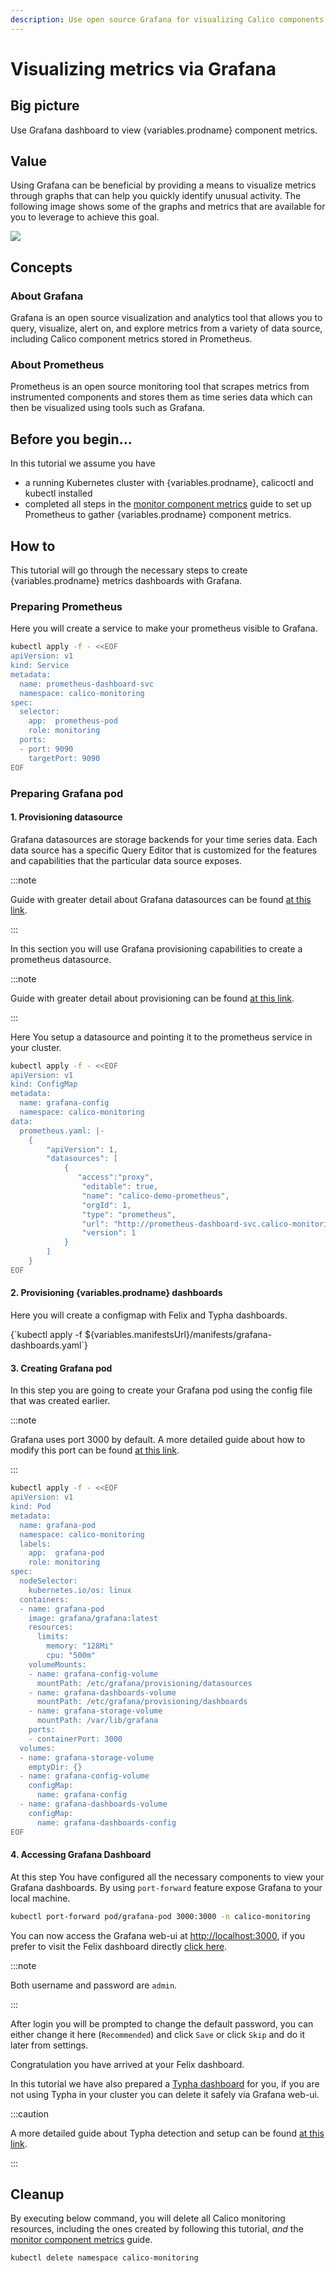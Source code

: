 ```yaml
---
description: Use open source Grafana for visualizing Calico components.
---
```



# Visualizing metrics via Grafana

## Big picture

Use Grafana dashboard to view {variables.prodname} component metrics.

## Value

Using Grafana can be beneficial by providing a means to visualize metrics through graphs that can help you quickly identify unusual activity. The following image shows some of the graphs and metrics that are available for you to leverage to achieve this goal.

![](/img/calico/grafana-dashboard_3.28.png)

## Concepts

### About Grafana

Grafana is an open source visualization and analytics tool that allows you to query, visualize, alert on, and explore metrics from a variety of data source, including Calico component metrics stored in Prometheus.

### About Prometheus

Prometheus is an open source monitoring tool that scrapes metrics from instrumented components and stores them as time series data which can then be visualized using tools such as Grafana.

## Before you begin...

In this tutorial we assume you have

- a running Kubernetes cluster with {variables.prodname}, calicoctl and kubectl installed
- completed all steps in the [monitor component metrics](monitor-component-metrics.mdx) guide to set up Prometheus to gather {variables.prodname} component metrics.

## How to

This tutorial will go through the necessary steps to create {variables.prodname} metrics dashboards with Grafana.

### Preparing Prometheus

Here you will create a service to make your prometheus visible to Grafana.

```bash
kubectl apply -f - <<EOF
apiVersion: v1
kind: Service
metadata:
  name: prometheus-dashboard-svc
  namespace: calico-monitoring
spec:
  selector:
    app:  prometheus-pod
    role: monitoring
  ports:
  - port: 9090
    targetPort: 9090
EOF
```

### Preparing Grafana pod

#### **1. Provisioning datasource**

Grafana datasources are storage backends for your time series data. Each data source has a specific Query Editor that is customized for the features and capabilities that the particular data source exposes.

:::note

Guide with greater detail about Grafana datasources can be found [at this link](https://grafana.com/docs/grafana/latest/datasources/).

:::

In this section you will use Grafana provisioning capabilities to create a prometheus datasource.

:::note

Guide with greater detail about provisioning can be found [at this link](https://grafana.com/docs/grafana/latest/administration/provisioning/).

:::

Here You setup a datasource and pointing it to the prometheus service in your cluster.

```bash
kubectl apply -f - <<EOF
apiVersion: v1
kind: ConfigMap
metadata:
  name: grafana-config
  namespace: calico-monitoring
data:
  prometheus.yaml: |-
    {
        "apiVersion": 1,
        "datasources": [
            {
               "access":"proxy",
                "editable": true,
                "name": "calico-demo-prometheus",
                "orgId": 1,
                "type": "prometheus",
                "url": "http://prometheus-dashboard-svc.calico-monitoring.svc:9090",
                "version": 1
            }
        ]
    }
EOF
```

#### **2. Provisioning {variables.prodname} dashboards**

Here you will create a configmap with Felix and Typha dashboards.

<CodeBlock language='bash'>
{`kubectl apply -f ${variables.manifestsUrl}/manifests/grafana-dashboards.yaml`}
</CodeBlock>

#### **3. Creating Grafana pod**

In this step you are going to create your Grafana pod using the config file that was created earlier.

:::note

Grafana uses port 3000 by default. A more detailed guide about how to modify this port can be found [at this link](https://grafana.com/docs/grafana/latest/installation/configuration/#comments-in-ini-files).

:::

```bash
kubectl apply -f - <<EOF
apiVersion: v1
kind: Pod
metadata:
  name: grafana-pod
  namespace: calico-monitoring
  labels:
    app:  grafana-pod
    role: monitoring
spec:
  nodeSelector:
    kubernetes.io/os: linux
  containers:
  - name: grafana-pod
    image: grafana/grafana:latest
    resources:
      limits:
        memory: "128Mi"
        cpu: "500m"
    volumeMounts:
    - name: grafana-config-volume
      mountPath: /etc/grafana/provisioning/datasources
    - name: grafana-dashboards-volume
      mountPath: /etc/grafana/provisioning/dashboards
    - name: grafana-storage-volume
      mountPath: /var/lib/grafana
    ports:
    - containerPort: 3000
  volumes:
  - name: grafana-storage-volume
    emptyDir: {}
  - name: grafana-config-volume
    configMap:
      name: grafana-config
  - name: grafana-dashboards-volume
    configMap:
      name: grafana-dashboards-config
EOF
```

#### **4. Accessing Grafana Dashboard**

At this step You have configured all the necessary components to view your Grafana dashboards.
By using `port-forward` feature expose Grafana to your local machine.

```bash
kubectl port-forward pod/grafana-pod 3000:3000 -n calico-monitoring
```

You can now access the Grafana web-ui at [http://localhost:3000](http://localhost:3000), if you prefer to visit the Felix dashboard directly [click here](http://localhost:3000/d/calico-felix-dashboard/felix-dashboard-calico?orgId=1).

:::note

Both username and password are `admin`.

:::

After login you will be prompted to change the default password, you can either change it here (`Recommended`) and click `Save` or click `Skip` and do it later from settings.

Congratulation you have arrived at your Felix dashboard.

In this tutorial we have also prepared a [Typha dashboard](http://localhost:3000/d/calico-typha-dashboard/typha-dashborad-calico?orgId=1) for you, if you are not using Typha in your cluster you can delete it safely via Grafana web-ui.

:::caution

A more detailed guide about Typha detection and setup can be found [at this link](monitor-component-metrics.mdx#typha-configuration).

:::

## Cleanup

By executing below command, you will delete all Calico monitoring resources, including the ones created by following this tutorial, _and_ the [monitor component metrics](monitor-component-metrics.mdx) guide.

```bash
kubectl delete namespace calico-monitoring
```
